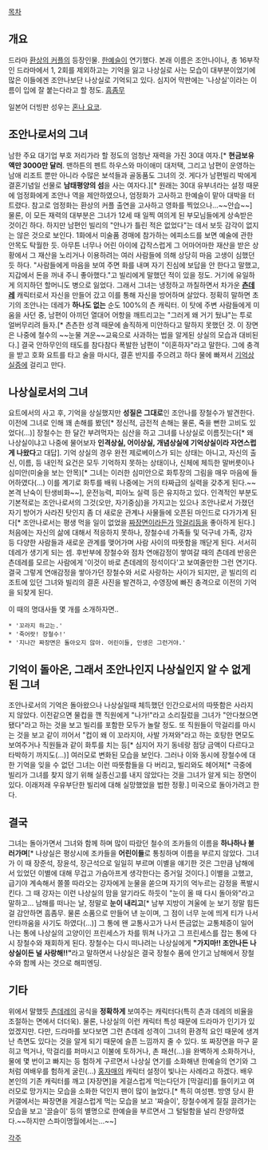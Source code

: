 [[목차]]

== 개요 ==
드라마 [[환상의 커플]]의 등장인물. [[한예슬]]이 연기했다. 본래 이름은 조안나이나, 총 16부작인 드라마에서 1, 2회를 제외하고는 기억을 잃고 나상실로 사는 모습이 대부분이었기에 많은 이들에겐 조안나보단 나상실로 기억되고 있다. 심지어 막판에는 '나상실'이라는 이름이 입에 잘 붙는다라고 할 정도. [[흠좀무]]

일본어 더빙판 성우는 [[혼나 요코]].

== 조안나로서의 그녀 ==
남한 주요 대기업 부호 저리가라 할 정도의 엄청난 재력을 가진 30대 여자.[* '''현금보유액만 3000만 달러'''. 맨하튼의 펜트 하우스와 마이애미 대저택, 그리고 남편이 운영하는 남애 리조트 뿐만 아니라 수많은 보석들과 골동품도 그녀의 것. 게다가 남편빌리 박에게 결혼기념일 선물로 '''남태평양의 섬'''을 사는 여자다.][* 원래는 30대 유부녀라는 설정 때문에 엄정화에게 조안나 역을 제안하였으나, 엄정화가 고사하고 한예슬이 맡아 대박을 터트렸다. 참고로 엄정화는 환상의 커플 출연을 고사하고 영화를 찍었으나...~~안습~~] 물론, 이 모든 재력의 대부분은 그녀가 12세 때 일찍 여의게 된 부모님들에게 상속받은 것이긴 하다. 하지만 남편인 빌리의 "안나가 틀린 적은 없었다"는 데서 보듯 감각이 없지는 않은 것으로 보인다. 1화에서 미술품 경매에 참가하는 에피소드를 보면 예술에 관한 안목도 탁월한 듯. 아무튼 너무나 어린 아이에 갑작스럽게 그 어마어마한 재산을 받은 상황에서 그 재산을 노리거나 이용하려는 여러 사람들에 의해 상당히 마음 고생이 심했던 듯 하다. "사람들에게 마음을 보여 주면 화를 내며 자기 진심에 보답을 안 한다고 말했고, 지갑에서 돈을 꺼내 주니 좋아했다."고 빌리에게 말했던 적이 있을 정도. 거기에 유일하게 의지하던 할머니도 병으로 잃었다. 그래서 그녀는 냉정하고 까칠하면서 차가운 '''[[츤데레]]''' 캐릭터로서 자신을 만들어 갔고 이를 통해 자신을 방어하며 살았다. 정확히 말하면 초기의 조안나는 데레가 '''하나도 없는''' 순도 100%의 츤 캐릭터.
이 탓에 주변 사람들에게 미움을 사던 중, 남편이 아끼던 열대어 어항을 깨트리고는 "그러게 왜 거기 뒀냐"는 투로 얼버무리려 들자.[* 츤츤한 성격 때문에 솔직하게 미안하다고 말하지 못했던 것. 이 장면은 나중에 철수의 ~~눈물 겨운~~교육으로 사과하는 법을 알게된 상실의 모습과 대비된다.] 결국 안하무인의 태도를 참다참다 폭발한 남편이 "이혼하자"라고 말한다. 그에 충격을 받고 호화 요트를 타고 술을 마시다, 결혼 반지를 주으려고 하다 물에 빠져서 [[기억상실증]]에 걸리고 만다.

== 나상실로서의 그녀 ==
요트에서의 사고 후, 기억을 상실했지만 '''성질은 그대로'''인 조안나를 장철수가 발견한다. 이전에 그녀로 인해 꽤 손해를 봤던[* 정신적, 금전적 손해는 물론, 죽을 뻔한 고비도 있었다(...)] 장철수는 한 달간 부려먹자는 심산을 하고 그녀를 나상실로 이름짓는다[* 왜 나상실이냐고 나중에 물어보자 '''인격상실, 어이상실, 개념상실에 기억상실이라 자연스럽게 나왔다'''고 대답]. 기억 상실의 경우 완전 제로베이스가 되는 상태는 아니고, 자신의 출신, 이름, 등 내인적 요건은 모두 기억하지 못하는 상태이나, 신체에 체득한 말버릇이나 심미안(미술을 보는 안목)[* 그녀는 이러한 심미안으로 화투장의 그림을 매우 마음에 들어하였다(...) 이를 계기로 화투를 배워 나중에는 거의 타짜급의 실력을 갖추게 된다.~~본격 난숙이 탄생비화~~], 운전능력, 피아노 실력 등은 유지하고 있다. 인격적인 부분도 기본적로는 조안나로서의 그것(오만, 자기중심)을 가지고는 있으나 조안나로서 가졌던 자기 방어가 사라진 탓인지 좀 더 새로운 관계나 사물들에 오픈된 마인드로 다가가게 된다[* 조안나로서는 평생 먹을 일이 없었을 [[짜장면]]이라든가 [[막걸리]]등을 좋아하게 된다.]
처음에는 자신의 삶에 대해서 적응하지 못하나, 장철수네 가족들 및 덕구네 가족, 강자 등 다양한 사람들과 새로운 관계를 맺어가며 사람 사이의 따뜻함을 깨닫게 된다. 서서히 데레가 생기게 되는 셈. 후반부에 장철수와 점차 연애감정이 쌓여갈 때의 츤데레 반응은 츤데레를 모르는 사람에게 '이것이 바로 츤데레의 정석이다'고 보여줄만한 그런 연기다.
결국 그렇게 연애감정을 쌓아가던 장철수와 서로 사랑하는 사이가 되지만, 곧 빌리의 리조트에 있던 그녀와 빌리의 결혼 사진을 발견하고, 수영장에 빠진 충격으로 이전의 기억을 되찾게 된다.

이 때의 명대사들 몇 개를 소개하자면..
 * '꼬라지 하고는.'
 * '죽어랏! 장철수!'
 * '지나간 짜장면은 돌아오지 않아. 어린이들, 인생은 그런거야.'


== 기억이 돌아온, 그래서 조안나인지 나상실인지 알 수 없게 된 그녀 ==

조안나로서의 기억은 돌아왔으나 나상실일때 체득했던 인간으로서의 따뜻함은 사라지지 않았다. 이전같으면 물컵을 깬 직원에게 "나가!"라고 소리질렀을 그녀가 "안다쳤으면 됐다"라고 하는 것을 보고 빌리를 포함한 모두가 놀랄 정도. 또 직원들이 막걸리를 마시는 것을 보고 같이 끼어서 "컵이 왜 이 꼬라지야, 사발 가져와"라고 하는 호탕한 면모도 보여주거나 직원들과 같이 화투를 치는 등[* 심지어 자기 동네랑 점당 금액이 다르다고 타박하기 까지도(...)]  여러모로 변화된 모습을 보인다.
그러나 이와 동시에 장철수에 대한 기억을 잊을 수 없던 그녀는 이런 따뜻함들을 다 버리고, 빌리와도 헤어져[* 극중에 빌리가 그녀를 찾지 않기 위해 실종신고를 내지 않았다는 것을 그녀가 알게 되는 장면이 있다. 이래저래 우유부단한 빌리에 대해 실망했었을 법한 정황.] 미국으로 돌아가려고 한다.

== 결국 ==

그녀는 돌아가면서 그녀와 함께 하며 많이 따랐던 철수의 조카들의 이름을 '''하나하나 불러가며'''[* 나상실은 평상시에 조카들을 '''어린이들'''로 통칭하며 이름을 부르지 않았다. 그녀가 이 때 장준석, 장윤석, 장근석으로 일일히 부르며 이별을 얘기한 것은 그만큼 남해에서 있었던 이별에 대해 무겁고 가슴아프게 생각한다는 증거일 것이다.] 이별을 고했고, 급기야 계속해서 쫄쫄 따라오는 강자에게 눈물을 쏟으며 자기의 억누르는 감정을 폭발시킨다. 그 때 강자는 이런 나상실의 맘을 알기라도 하듯이 "눈이 올 때 다시 돌아와"라고 말하고... 남해를 떠나는 날, 정말로 '''눈이 내리고'''[* 남부 지방이 겨울에 눈 보기 정말 힘든 걸 감안하면 흠좀무. 물론 소품으로 만들어 낸 눈이며, 그 점이 너무 눈에 띄게 티가 나서 안타까움을 사기도 하였다(...)] 그 통에 왠 교통사고가 나서 뜬금없는 교통체증이 일어나는 통에 나상실의 고양이인 프린세스가 차를 뛰쳐 나가고 그 프린세스를 잡는 통에 다시 장철수와 재회하게 된다. 장철수는 다시 떠나려는 나상실에게 '''"가지마!! 조안나든 나상실이든 널 사랑해!!"'''라고 말하면서 나상실은 결국 장철수 품에 안기고 남해에서 장철수와 함께 사는 것으로 해피엔딩. 

== 기타 ==
위에서 말했듯 [[츤데레]]의 공식을 '''정확하게''' 보여주는 캐릭터다(특히 츤과 데레의 비율을 조절하는 면에서 더더욱). 물론, 나상실의 이런 캐릭터 특성 때문에 드라마가 인기가 있었겠지만. 다만, 드라마를 보다보면 그런 츤데레 성격이 그녀의 환경적 요인 때문에 생겨난 측면도 있다는 것을 알게 되기 때문에 슬픈 느낌까지 줄 수 있다.
또 짜장면을 마구 묻히고 먹거나, 막걸리를 퍼마시고 이불에 토하거나, 촌 패션(...)을 완벽하게 소화하거나, 물에 몇 번이고 빠지는 등 험하게 구르면서 나상실 연기를 소화해낸 한예슬의 연기와 그처럼 여배우를 험하게 굴린(...) [[홍자매]]의 캐릭터 설정이 빛나는 사례라고 하겠다. 
배우 본인의 기존 캐릭터를 깨고 [자장면]을 게걸스럽게 먹는다던가 [막걸리]를 들이키고 여러모로 망가지는 모습을 소화한 덕인지 팬이 많이 늘었다.[* 특히 여성팬. 방영 당시 환커갤에서는 짜장면을 게걸스럽게 먹는 모습을 보고 '짜슬이', 장철수에게 질질 끌려가는 모습을 보고 '끌슬이' 등의 별명으로 한예슬을 부르면서 그 털털함을 널리 찬양하였다.~~하지만 스파이명월에서는...~~]

[[각주]]
